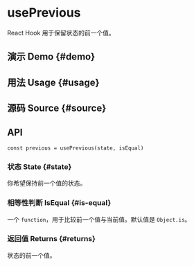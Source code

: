 # usePrevious


<HooksType category={frontmatter.category} />

React Hook 用于保留状态的前一个值。

## 演示 Demo \{#demo}


<App />

## 用法 Usage \{#usage}



## 源码 Source \{#source}


<Source />

## API

```tsx
const previous = usePrevious(state, isEqual)
```

### 状态 State \{#state}

你希望保持前一个值的状态。

### 相等性判断 IsEqual \{#is-equal}

一个 `function`，用于比较前一个值与当前值。默认值是 `Object.is`。

### 返回值 Returns \{#returns}

状态的前一个值。
